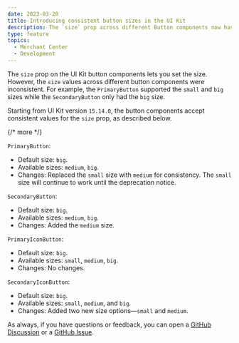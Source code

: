 ```yaml
---
date: 2023-03-20
title: Introducing consistent button sizes in the UI Kit
description: The `size` prop across different Button components now has consistent values.
type: feature
topics:
  - Merchant Center
  - Development
---
```


The `size` prop on the UI Kit button components lets you set the size. However, the `size` values across different button components were inconsistent. For example, the `PrimaryButton` supported the `small` and `big` sizes while the `SecondaryButton` only had the `big` size.

Starting from UI Kit version `15.14.0`, the button components accept consistent values for the `size` prop, as described below.

{/* more */}

`PrimaryButton`:
* Default size: `big`.
* Available sizes: `medium`, `big`.
* Changes: Replaced the `small` size with `medium` for consistency. The `small` size will continue to work until the deprecation notice.

`SecondaryButton`:
* Default size: `big`.
* Available sizes: `medium`, `big`.
* Changes: Added the `medium` size.

`PrimaryIconButton`:
* Default size: `big`.
* Available sizes: `small`, `medium`, `big`.
* Changes: No changes.

`SecondaryIconButton`:
* Default size: `big`.
* Available sizes: `small`, `medium`, and `big`.
* Changes: Added two new size options—`small` and `medium`.

As always, if you have questions or feedback, you can open a [GitHub Discussion](https://github.com/commercetools/ui-kit/discussions) or a [GitHub Issue](https://github.com/commercetools/ui-kit/issues).
